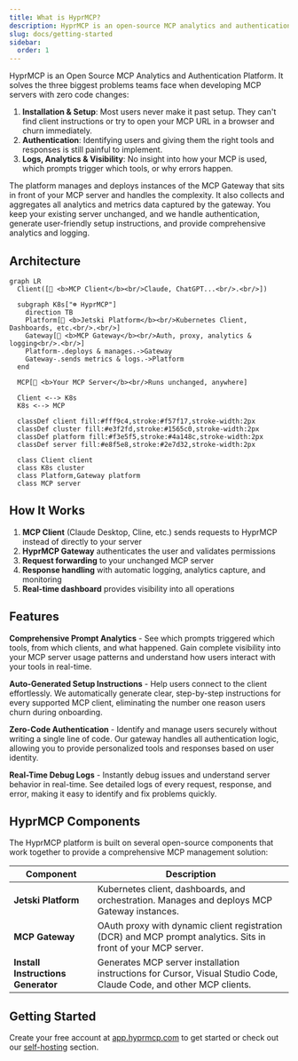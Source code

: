 ```yaml
---
title: What is HyprMCP?
description: HyprMCP is an open-source MCP analytics and authentication platform. Add zero-code auth, setup instructions, and real-time analytics to your MCP server.
slug: docs/getting-started
sidebar:
  order: 1
---
```


HyprMCP is an Open Source MCP Analytics and Authentication Platform.
It solves the three biggest problems teams face when developing MCP servers with zero code changes:

1. **Installation & Setup**: Most users never make it past setup. They can't find client instructions or try to open your MCP URL in a browser and churn immediately.
2. **Authentication**: Identifying users and giving them the right tools and responses is still painful to implement.
3. **Logs, Analytics & Visibility**: No insight into how your MCP is used, which prompts trigger which tools, or why errors happen.

The platform manages and deploys instances of the MCP Gateway that sits in front of your MCP server and handles the complexity.
It also collects and aggregates all analytics and metrics data captured by the gateway.
You keep your existing server unchanged, and we handle authentication, generate user-friendly setup instructions, and provide comprehensive analytics and logging.

## Architecture

```mermaid
graph LR
  Client([🤖 <b>MCP Client</b><br/>Claude, ChatGPT...<br/>.<br/>])

  subgraph K8s["☸️ HyprMCP"]
    direction TB
    Platform[🚤 <b>Jetski Platform</b><br/>Kubernetes Client, Dashboards, etc.<br/>.<br/>]
    Gateway[🔄 <b>MCP Gateway</b><br/>Auth, proxy, analytics & logging<br/>.<br/>]
    Platform-.deploys & manages.->Gateway
    Gateway-.sends metrics & logs.->Platform
  end

  MCP[🚀 <b>Your MCP Server</b><br/>Runs unchanged, anywhere]

  Client <--> K8s
  K8s <--> MCP

  classDef client fill:#fff9c4,stroke:#f57f17,stroke-width:2px
  classDef cluster fill:#e3f2fd,stroke:#1565c0,stroke-width:2px
  classDef platform fill:#f3e5f5,stroke:#4a148c,stroke-width:2px
  classDef server fill:#e8f5e8,stroke:#2e7d32,stroke-width:2px

  class Client client
  class K8s cluster
  class Platform,Gateway platform
  class MCP server
```

## How It Works

1. **MCP Client** (Claude Desktop, Cline, etc.) sends requests to HyprMCP instead of directly to your server
2. **HyprMCP Gateway** authenticates the user and validates permissions
3. **Request forwarding** to your unchanged MCP server
4. **Response handling** with automatic logging, analytics capture, and monitoring
5. **Real-time dashboard** provides visibility into all operations

## Features

**Comprehensive Prompt Analytics** - See which prompts triggered which tools, from which clients, and what happened.
Gain complete visibility into your MCP server usage patterns and understand how users interact with your tools in real-time.

**Auto-Generated Setup Instructions** - Help users connect to the client effortlessly.
We automatically generate clear, step-by-step instructions for every supported MCP client, eliminating the number one reason users churn during onboarding.

**Zero-Code Authentication** - Identify and manage users securely without writing a single line of code.
Our gateway handles all authentication logic, allowing you to provide personalized tools and responses based on user identity.

**Real-Time Debug Logs** - Instantly debug issues and understand server behavior in real-time.
See detailed logs of every request, response, and error, making it easy to identify and fix problems quickly.

## HyprMCP Components

The HyprMCP platform is built on several open-source components that work together to provide a comprehensive MCP management solution:

| Component                          | Description                                                                                                        |
| ---------------------------------- | ------------------------------------------------------------------------------------------------------------------ |
| **Jetski Platform**                | Kubernetes client, dashboards, and orchestration. Manages and deploys MCP Gateway instances.                       |
| **MCP Gateway**                    | OAuth proxy with dynamic client registration (DCR) and MCP prompt analytics. Sits in front of your MCP server.     |
| **Install Instructions Generator** | Generates MCP server installation instructions for Cursor, Visual Studio Code, Claude Code, and other MCP clients. |

## Getting Started

Create your free account at [app.hyprmcp.com](https://app.hyprmcp.com) to get started or check out our [self-hosting](/docs/self-hosting/) section.

